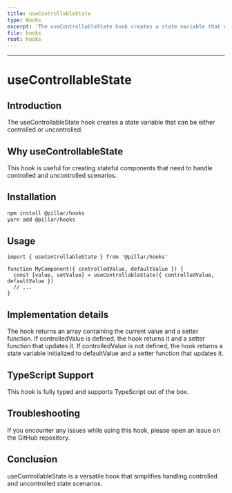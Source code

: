 ```yaml
---
title: useControllableState
type: Hooks
excerpt: 'The useControllableState hook creates a state variable that can be either controlled or uncontrolled.'
file: hooks
root: hooks
---
```


---

# useControllableState

## Introduction

The useControllableState hook creates a state variable that can be either controlled or uncontrolled.

## Why useControllableState

This hook is useful for creating stateful components that need to handle controlled and uncontrolled scenarios.

## Installation

```bash
npm install @pillar/hooks
yarn add @pillar/hooks
```

## Usage

```tsx showLineNumbers title="Alert.tsx"
import { useControllableState } from '@pillar/hooks'

function MyComponent({ controlledValue, defaultValue }) {
  const [value, setValue] = useControllableState({ controlledValue, defaultValue })
  // ...
}
```

## Implementation details

The hook returns an array containing the current value and a setter function. If controlledValue is defined, the hook returns it and a setter function that updates it. If controlledValue is not defined, the hook returns a state variable initialized to defaultValue and a setter function that updates it.

## TypeScript Support

This hook is fully typed and supports TypeScript out of the box.

## Troubleshooting

If you encounter any issues while using this hook, please open an issue on the GitHub repository.

## Conclusion

useControllableState is a versatile hook that simplifies handling controlled and uncontrolled state scenarios.
